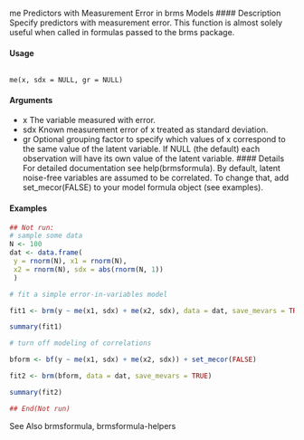 me Predictors with Measurement Error in brms Models
#### Description 
Specify predictors with measurement error. This function is almost solely useful when called in
formulas passed to the brms package.

#### Usage
<pre><code>
me(x, sdx = NULL, gr = NULL)
</code></pre>
#### Arguments

* x The variable measured with error.
* sdx Known measurement error of x treated as standard deviation.
* gr Optional grouping factor to specify which values of x correspond to the same value of the latent variable. If NULL (the default) each observation will have its own value of the latent variable.
#### Details
For detailed documentation see help(brmsformula).
By default, latent noise-free variables are assumed to be correlated. To change that, add set_mecor(FALSE)
to your model formula object (see examples).

#### Examples

```r
## Not run:
# sample some data
N <- 100
dat <- data.frame(
 y = rnorm(N), x1 = rnorm(N),
 x2 = rnorm(N), sdx = abs(rnorm(N, 1))
 )

# fit a simple error-in-variables model

fit1 <- brm(y ~ me(x1, sdx) + me(x2, sdx), data = dat, save_mevars = TRUE)

summary(fit1)

# turn off modeling of correlations

bform <- bf(y ~ me(x1, sdx) + me(x2, sdx)) + set_mecor(FALSE)

fit2 <- brm(bform, data = dat, save_mevars = TRUE)

summary(fit2)

## End(Not run)
```

See Also
brmsformula, brmsformula-helpers

